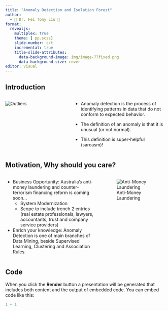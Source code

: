 ```yaml
---
title: "Anomaly Detection and Isolation Forest"
author: 
  - 🌲 Dr. Fei Tony Liu 🌲
format: 
  revealjs:
    multiplex: true
    theme: [ pp.scss]
    slide-number: c/t
    incremental: true
    title-slide-attributes:
      data-background-image: img/image-77fixed.png
      data-background-size: cover  
editor: visual
---
```


## Introduction

::: columns
::: {.column width="40%"}

![Outliers](img/happyoutlier.jpg)  <!-- Happy outliers -->
:::

::: {.column width="60%"}

*   Anomaly detection is the process of identifying patterns in data that do not conform to expected behavior. 

*   The definition of an anomaly is that it is unusual (or not normal).

*   This definition is super-helpful (sarcasm)!

:::
:::


## Motivation, Why should you care? 

::: columns
::: {.column width="60%"}


* Business Opportunity: Australia’s anti-money laundering and counter-terrorism financing reform is coming soon...
    + System Modernization 
    + Scope to include trench 2 entries  (real estate professionals, lawyers, accountants, trust and company service providers)
    
* Enrich your knowledge: Anomaly Detection is one of main branches of Data Mining, beside Supervised Learning, Clustering and Association Rules.

:::

::: {.column width="40%"}
![Anti-Money Laundering](img/anti-money-laundering.png)  

:::
:::
## Code

When you click the **Render** button a presentation will be generated that includes both content and the output of embedded code. You can embed code like this:

```r
1 + 1
```
